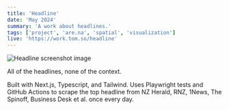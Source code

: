 ```yaml
---
title: 'Headline'
date: 'May 2024'
summary: 'A work about headlines.'
tags: ['project', 'are.na', 'spatial', 'visualization']
live: 'https://work.tom.so/headline'
---
```


<Image
	src='/headline.png'
	width={700}
	height={300}
	alt='Headline screenshot image'
	className='py-4'
/>

All of the headlines, none of the context.

Built with Next.js, Typescript, and Tailwind. Uses Playwright tests and GitHub Actions to scrape the
top headline from NZ Herald, RNZ, 1News, The Spinoff, Business Desk et al. once every day.
